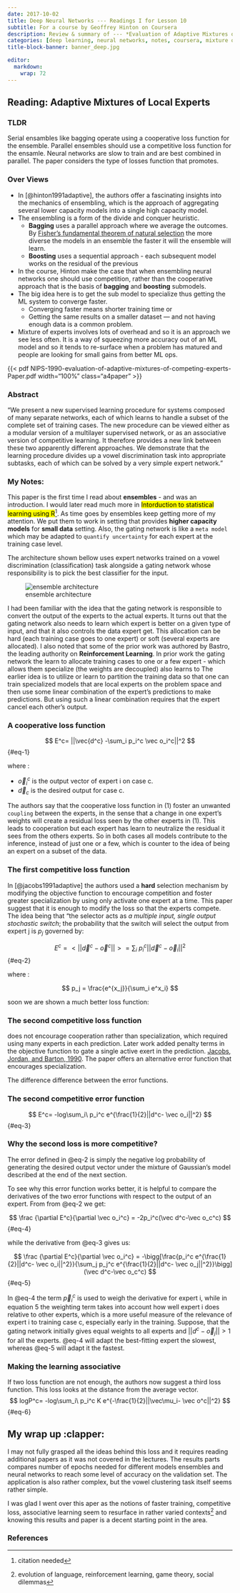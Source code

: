 ```yaml
---
date: 2017-10-02
title: Deep Neural Networks --- Readings I for Lesson 10 
subtitle: For a course by Geoffrey Hinton on Coursera
description: Review & summary of --- *Evaluation of Adaptive Mixtures of Competing Experts*
categories: [deep learning, neural networks, notes, coursera, mixture of experts, paper, review, Fishers fundamental theorem, NLP, ensambles] 
title-block-banner: banner_deep.jpg

editor: 
  markdown: 
    wrap: 72
---
```


<!-- TODO migrate this to the blog's css -->

```{=html}
<style>
.a4paper {margin: 0; aspect-ratio: 1 / 1.41;}
.letterpaper  {margin: 0; aspect-ratio: 22 / 17;}
</style>
```
## Reading: Adaptive Mixtures of Local Experts

### TLDR

Serial ensambles like bagging operate using a cooperative loss function
for the ensemble. Parallel ensembles should use a competitive loss
function for the ensamle. Neural networks are slow to train and are best
combined in parallel. The paper considers the type of losses function
that promotes.

### Over Views

-   In [@hinton1991adaptive], the authors offer a fascinating insights
    into the mechanics of ensembling, which is the approach of
    aggregating several lower capacity models into a single high
    capacity model.
-   The ensembling is a form of the divide and conquer heuristic.
    -   **Bagging** uses a parallel approach where we average the
        outcomes. By [Fisher's fundamental theorem of natural
        selection](https://en.wikipedia.org/wiki/Fisher%27s_fundamental_theorem_of_natural_selection)
        the more diverse the models in an ensemble the faster it will
        the ensemble will learn.
    -   **Boosting** uses a sequential approach - each subsequent model
        works on the residual of the previous
-   In the course, Hinton make the case that when ensembling neural
    networks one should use competition, rather than the cooperative
    approach that is the basis of **bagging** and **boosting**
    submodels.
-   The big idea here is to get the sub model to specialize thus getting
    the ML system to converge faster.
    -   Converging faster means shorter training time or
    -   Getting the same results on a smaller dataset --- and not having
        enough data is a common problem.
-   Mixture of experts involves lots of overhead and so it is an
    approach we see less often. It is a way of squeezing more accuracy
    out of an ML model and so it tends to re-surface when a problem has
    matured and people are looking for small gains from better ML ops.

{{< pdf NIPS-1990-evaluation-of-adaptive-mixtures-of-competing-experts-Paper.pdf width="100%" class="a4paper" >}}

### Abstract

"We present a new supervised learning procedure for systems composed of
many separate networks, each of which learns to handle a subset of the
complete set of training cases. The new procedure can be viewed either
as a modular version of a multilayer supervised network, or as an
associative version of competitive learning. It therefore provides a new
link between these two apparently different approaches. We demonstrate
that the learning procedure divides up a vowel discrimination task into
appropriate subtasks, each of which can be solved by a very simple
expert network."

### My Notes:

This paper is the first time I read about **ensembles** - and was an
introduction. I would later read much more in [Intorduction to
statistical learning using R]{.mark}[^1]. As time goes by ensembles keep
getting more of my attention. We put them to work in setting that
provides **higher capacity models** for **small data** setting. Also,
the gating network is like a `meta model` which may be adapted to
`quantify uncertainty` for each expert at the training case level.

[^1]: citation needed

The architecture shown bellow uses expert networks trained on a vowel
discrimination (classification) task alongside a gating network whose
responsibility is to pick the best classifier for the input.

::: column-margin
![ensemble architecture](ensemble_architecture.png)
:::

I had been familiar with the idea that the gating network is responsible
to convert the output of the experts to the actual experts. It turns out
that the gating network also needs to learn which expert is better on a
given type of input, and that it also controls the data expert get. This
allocation can be hard (each training case goes to one expert) or soft
(several experts are allocated). I also noted that some of the prior
work was authored by Bastro, the leading authority on **Reinforcement
Learning**. In prior work the gating network the learn to allocate
training cases to one or a few expert - which allows them specialize
(the weights are decoupled) also learns to The earlier idea is to
utilize or learn to partition the training data so that one can train
specialized models that are local experts on the problem space and then
use some linear combination of the expert's predictions to make
predictions. But using such a linear combination requires that the
expert cancel each other's output.

### A cooperative loss function

$$
E^c= ||\vec{d^c} -\sum_i p_i^c \vec o_i^c||^2
$$ {#eq-1}

where :

-   $\vec o_i^c$ is the output vector of expert i on case c.
-   $\vec d_c$ is the desired output for case c.

The authors say that the cooperative loss function in (1) foster an
unwanted `coupling` between the experts, in the sense that a change in
one expert's weights will create a residual loss seen by the other
experts in (1). This leads to cooperation but each expert has learn to
neutralize the residual it sees from the others experts. So in both
cases all models contribute to the inference, instead of just one or a
few, which is counter to the idea of being an expert on a subset of the
data.

### The first competitive loss function

In [@jacobs1991adaptive] the authors used a **hard** selection mechanism
by modifying the objective function to encourage competition and foster
greater specialization by using only activate one expert at a time. This
paper suggest that it is enough to modify the loss so that the experts
compete. The idea being that "the selector acts as *a multiple input,
single output stochastic switch*; the probability that the switch will
select the output from expert j is $p_j$ governed by:

$$
E^c = <||\vec d^c - \vec o^c ||> =\sum_i\ p_i^c||\vec d^c- \vec o_i||^2
$$ {#eq-2}

where :

$$
p_j = \frac{e^{x_j}}{\sum_i e^x_i}
$$

soon we are shown a much better loss function:

### The second competitive loss function

does not encourage cooperation rather than specialization, which
required using many experts in each prediction. Later work added penalty
terms in the objective function to gate a single active exert in the
prediction. [Jacobs, Jordan, and Barton, 1990](). The paper offers an
alternative error function that encourages specialization.

The difference difference between the error functions.

### The second competitive error function

$$
E^c= -log\sum_i\ p_i^c e^{\frac{1}{2}||d^c- \vec o_i||^2}
$$ {#eq-3}

### Why the second loss is more competitive?

The error defined in @eq-2 is simply the negative log probability of
generating the desired output vector under the mixture of Gaussian's
model described at the end of the next section.

To see why this error function works better, it is helpful to compare
the derivatives of the two error functions with respect to the output of
an expert. From from @eq-2 we get:

$$
\frac {\partial E^c}{\partial \vec o_i^c} = -2p_i^c(\vec d^c-\vec o_c^c)
$$ {#eq-4}

while the derivative from @eq-3 gives us:

$$
\frac {\partial E^c}{\partial \vec o_i^c} = -\bigg[\frac{p_i^c e^{\frac{1}{2}||d^c- \vec o_i||^2}}{\sum_j p_j^c e^{\frac{1}{2}||d^c- \vec o_j||^2}}\bigg](\vec d^c-\vec o_c^c) 
$$ {#eq-5}

In @eq-4 the term $\vec p^c_i$ is used to weigh the derivative for
expert i, while in equation 5 the weighting term takes into account how
well expert i does relative to other experts, which is a more useful
measure of the relevance of expert i to training case c, especially
early in the training. Suppose, that the gating network initially gives
equal weights to all experts and $||d^c-\vec o_j||>1$ for all the
experts. @eq-4 will adapt the best-fitting expert the slowest, whereas
@eq-5 will adapt it the fastest.

### Making the learning associative

If two loss function are not enough, the authors now suggest a third
loss function. This loss looks at the distance from the average vector.
$$
logP^c= -log\sum_i\ p_i^c K e^{-\frac{1}{2}||\vec\mu_i- \vec o^c||^2}
$$ {#eq-6}

## My wrap up :clapper:

I may not fully grasped all the ideas behind this loss and it requires
reading additional papers as it was not covered in the lectures. The
results parts compares number of epochs needed for different models
ensembles and neural networks to reach some level of accuracy on the
validation set. The application is also rather complex, but the vowel
clustering task itself seems rather simple.

I was glad I went over this aper as the notions of faster training,
competitive loss, associative learning seem to resurface in rather
varied contexts[^2] and knowing this results and paper is a decent
starting point in the area.

[^2]: evolution of language, reinforcement learning, game theory, social
    dilemmas

### References

::: {#refs}
:::
